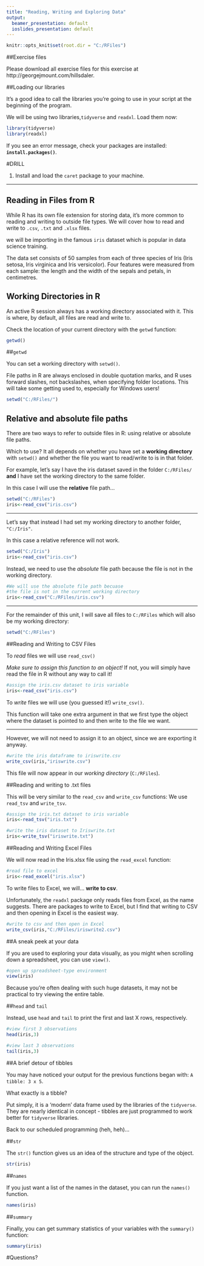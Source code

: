 ```yaml
---
title: "Reading, Writing and Exploring Data"
output:
  beamer_presentation: default
  ioslides_presentation: default
---
```


```r
knitr::opts_knit$set(root.dir = "C:/RFiles")
```

##Exercise files

Please download all exercise files for this exercise at http://georgejmount.com/hillsdaler.


##Loading our libraries

It's a good idea to call the libraries you're going to use in your script at the beginning of the program. 

We will be using two libraries,`tidyverse` and `readxl`. Load them now:

```r
library(tidyverse)
library(readxl)
```

If you see an error message, check your packages are installed: **`install.packages()`**.

#DRILL

1. Install and load the `caret` package to your machine.

---

## Reading in Files from R

While R has its own file extension for storing data, it's more common to reading and writing to outside file types. We will cover how to read and write to `.csv`, `.txt` and `.xlsx` files.

we will be importing in the famous `iris` dataset which is popular in data science training. 

The data set consists of 50 samples from each of three species of Iris (Iris setosa, Iris virginica and Iris versicolor). Four features were measured from each sample: the length and the width of the sepals and petals, in centimetres.

## Working Directories in R

An active R session always has a working directory associated with it. This is where, by default, all files are read and write to. 

Check the location of your current directory with the `getwd` function:

```r
getwd()
```

##`getwd`

You can set a working directory with `setwd()`. 

File paths in R are always enclosed in double quotation marks, and R uses forward slashes, not backslashes, when specifying folder locations. This will take some getting used to, especially for Windows users!

```r
setwd("C:/RFiles/")
```


## Relative and absolute file paths

There are two ways to refer to outside files in R: using relative or absolute file paths.

Which to use? It all depends on whether you have set a **working directory** with `setwd()` and whether the file you want to read/write to is in that folder.

For example, let's say I have the iris dataset saved in the folder `C:/RFiles/` **and** I have set the working directory to the same folder.

In this case I will use the **relative** file path...

```r
setwd("C:/RFiles")
iris<-read_csv("iris.csv")
```

----

Let's say that instead I had set my working directory to another folder, `"C:/Iris"`.

In this case a relative reference will not work. 



```r
setwd("C:/Iris")
iris<-read_csv("iris.csv")
```


Instead, we need to use the *absolute* file path because the file is not in the working directory.


```r
#We will use the absolute file path becuase 
#the file is not in the current working directory
iris<-read_csv("C:/RFiles/iris.csv")
```

----

For the remainder of this unit, I will save all files to `C:/RFiles` which will also be my working directory:

```r
setwd("C:/RFiles")
```


##Reading and Writing to CSV Files

To *read* files we will use `read_csv()`

*Make sure to assign this function to an object!* If not, you will simply have read the file in R without any way to call it!

```r
#assign the iris.csv dataset to iris variable
iris<-read_csv("iris.csv")
```


To *write* files we will use (you guessed it!) `write_csv()`. 

This function will take one extra argument in that we first type the object where the dataset is pointed to and then write to the file we want.

----

However, we will not need to assign it to an object, since we are exporting it anyway.

```r
#write the iris dataframe to iriswrite.csv
write_csv(iris,"iriswrite.csv")
```

This file will now appear in our *working directory* (`C:/RFiles`).

##Reading and writing to .txt files

This will be very similar to the `read_csv` and `write_csv` functions: We use `read_tsv` and `write_tsv`.

```r
#assign the iris.txt dataset to iris variable
iris<-read_tsv("iris.txt")
```

```r
#write the iris dataset to Iriswrite.txt
iris<-write_tsv("iriswrite.txt")
```

##Reading and Writing Excel Files

We will now read in the Iris.xlsx file using the `read_excel` function:

```r
#read file to excel
iris<-read_excel("iris.xlsx")
```

To write files to Excel, we will... **write to csv**.

Unfortunately, the `readxl` package only reads files from Excel, as the name suggests. There are packages to write to Excel, but I find that writing to CSV and then opening in Excel is the easiest way. 


```r
#write to csv and then open in Excel
write_csv(iris,"C:/RFiles/iriswrite2.csv")
```


##A sneak peek at your data

If you are used to exploring your data visually, as you might when scrolling down a spreadsheet, you can use `view()`.

```r
#open up spreadsheet-type environment
view(iris)
```

Because you're often dealing with such huge datasets, it may not be practical to try viewing the entire table. 

##`head` and `tail`

Instead, use `head` and `tail` to print the first and last X rows, respectively.


```r
#view first 3 observations
head(iris,3)
```

```r
#view last 3 observations
tail(iris,3)
```

##A brief detour of tibbles

You may have noticed your output for the previous functions began with: `A tibble: 3 x 5`.

What exactly is a tibble?

Put simply, it is a 'modern' data frame used by the libraries of the `tidyverse`. They are nearly identical in concept - tibbles are just programmed to work better for `tidyverse` libraries.

Back to our scheduled programming (heh, heh)...

##`str`

The `str()` function gives us an idea of the structure and type of the object. 

```r
str(iris)
```

##`names`

If you just want a list of the names in the dataset, you can run the `names()` function.

```r
names(iris)
```

##`summary`

Finally, you can get summary statistics of your variables with the `summary()` function:

```r
summary(iris)
```

#Questions?